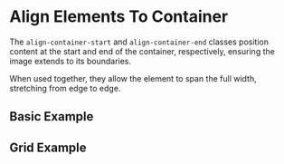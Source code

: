 
<Meta of={alignContainerStories} />

# Align Elements To Container

The `align-container-start` and `align-container-end` classes position content at the start and end of the container, respectively, ensuring the image extends to its boundaries.

When used together, they allow the element to span the full width, stretching from edge to edge.

## Basic Example

<Canvas sourceState="shown" of={alignContainerStories.Default} />
<Controls of={alignContainerStories.Default} />

## Grid Example

<Canvas sourceState="shown" of={alignContainerStories.AlignContainerGrid} />
<Controls of={alignContainerStories.AlignContainerGrid} />
